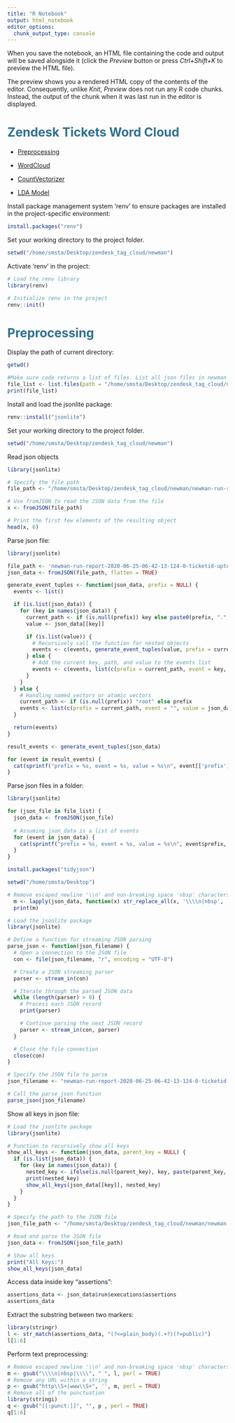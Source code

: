 ```yaml
---
title: "R Notebook"
output: html_notebook
editor_options: 
  chunk_output_type: console
---
```

When you save the notebook, an HTML file containing the code and output will be saved alongside it (click the *Preview* button or press *Ctrl+Shift+K* to preview the HTML file).

The preview shows you a rendered HTML copy of the contents of the editor. Consequently, unlike *Knit*, *Preview* does not run any R code chunks. Instead, the output of the chunk when it was last run in the editor is displayed.

# <font color='#31708f'>Zendesk Tickets Word Cloud</font>

* [Preprocessing](#second-bullet)

* [WordCloud](#third-bullet)

* [CountVectorizer](#fourth-bullet)

* [LDA Model](#fifth-bullet)

Install package management system 'renv' to ensure packages are installed in the project-specific environment:
```r
install.packages("renv")
```

Set your working directory to the project folder.
```r
setwd("/home/smsta/Desktop/zendesk_tag_cloud/newman")
```

Activate 'renv' in the project:
```r
# Load the renv library
library(renv)

# Initialize renv in the project
renv::init()
```

# <font color='#31708f'>Preprocessing</font>

Display the path of current directory:
```r
getwd()
```

```r
#Make sure code returns a list of files. List all json files in newman folder, sorted in ascending order
file_list <- list.files(path = "/home/smsta/Desktop/zendesk_tag_cloud/newman", pattern = "*.json")
print(file_list)
```

Install and load the jsonlite package:
```r
renv::install("jsonlite")
```

Set your working directory to the project folder.
```r
setwd("/home/smsta/Desktop/zendesk_tag_cloud/newman")
```

Read json objects
```r
library(jsonlite)

# Specify the file path
file_path <- "/home/smsta/Desktop/zendesk_tag_cloud/newman/newman-run-report-2020-06-25-06-42-13-124-0-ticketid-upto-3000.json"

# Use fromJSON to read the JSON data from the file
x <- fromJSON(file_path)

# Print the first few elements of the resulting object
head(x, 6)
```

Parse json file:
```r
library(jsonlite)

file_path <- 'newman-run-report-2020-06-25-06-42-13-124-0-ticketid-upto-3000.json'
json_data <- fromJSON(file_path, flatten = TRUE)

generate_event_tuples <- function(json_data, prefix = NULL) {
  events <- list()

  if (is.list(json_data)) {
    for (key in names(json_data)) {
      current_path <- if (is.null(prefix)) key else paste0(prefix, ".", key)
      value <- json_data[[key]]

      if (is.list(value)) {
        # Recursively call the function for nested objects
        events <- c(events, generate_event_tuples(value, prefix = current_path))
      } else {
        # Add the current key, path, and value to the events list
        events <- c(events, list(c(prefix = current_path, event = key, value = value)))
      }
    }
  } else {
    # Handling named vectors or atomic vectors
    current_path <- if (is.null(prefix)) "root" else prefix
    events <- list(c(prefix = current_path, event = "", value = json_data))
  }

  return(events)
}

result_events <- generate_event_tuples(json_data)

for (event in result_events) {
  cat(sprintf("prefix = %s, event = %s, value = %s\n", event[['prefix']], event[['event']], event[['value']]))
}
```

Parse json files in a folder:
```r
library(jsonlite)

for (json_file in file_list) {
  json_data <- fromJSON(json_file)
  
  # Assuming json_data is a list of events
  for (event in json_data) {
    cat(sprintf("prefix = %s, event = %s, value = %s\n", event$prefix, event$event, event$value))
  }
}
```

```r
install.packages("tidyjson")
```

```r
setwd("/home/smsta/Desktop")
```

```r
# Remove escaped newline '\\n' and non-breaking space 'nbsp' characters
  m <- lapply(json_data, function(x) str_replace_all(x, '\\\\n|nbsp', ' '))
  print(m)
```

```r
# Load the jsonlite package
library(jsonlite)

# Define a function for streaming JSON parsing
parse_json <- function(json_filename) {
  # Open a connection to the JSON file
  con <- file(json_filename, "r", encoding = "UTF-8")

  # Create a JSON streaming parser
  parser <- stream_in(con)

  # Iterate through the parsed JSON data
  while (length(parser) > 0) {
    # Process each JSON record
    print(parser)

    # Continue parsing the next JSON record
    parser <- stream_in(con, parser)
  }

  # Close the file connection
  close(con)
}

# Specify the JSON file to parse
json_filename <- "newman-run-report-2020-06-25-06-42-13-124-0-ticketid-upto-3000.json"

# Call the parse_json function
parse_json(json_filename)

```

Show all keys in json file:
```r
# Load the jsonlite package
library(jsonlite)

# Function to recursively show all keys
show_all_keys <- function(json_data, parent_key = NULL) {
  if (is.list(json_data)) {
    for (key in names(json_data)) {
      nested_key <- ifelse(is.null(parent_key), key, paste(parent_key, key, sep = "."))
      print(nested_key)
      show_all_keys(json_data[[key]], nested_key)
    }
  }
}

# Specify the path to the JSON file
json_file_path <- "/home/smsta/Desktop/zendesk_tag_cloud/newman/newman-run-report-2020-06-25-06-42-13-124-0-ticketid-upto-3000.json"

# Read and parse the JSON file
json_data <- fromJSON(json_file_path)

# Show all keys
print("All Keys:")
show_all_keys(json_data)

```

Access data inside key "assertions":
```r
assertions_data <- json_data$run$executions$assertions
assertions_data
```

Extract the substring between two markers:
```r
library(stringr)
l <- str_match(assertions_data, "(?<=plain_body)(.+?)(?=public)")
l[1:6]
```

Perform text preprocessing:
```r
# Remove escaped newline '\\n' and non-breaking space 'nbsp' characters
m <- gsub("\\\\n|nbsp|\\\\", " ", l, perl = TRUE)
# Remove any URL within a string
p <- gsub("http\\S+|www\\S+", '', m, perl = TRUE)
# Remove all of the punctuation
library(stringi)
q <- gsub("[[:punct:]]", "", p , perl = TRUE)
q[1:6]
```

